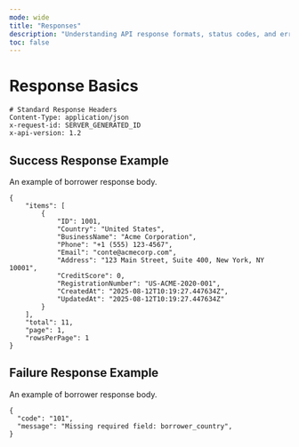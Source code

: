 ```yaml
---
mode: wide
title: "Responses"
description: "Understanding API response formats, status codes, and error handling"
toc: false
---
```


# Response Basics

```http
# Standard Response Headers
Content-Type: application/json
x-request-id: SERVER_GENERATED_ID
x-api-version: 1.2
```


## Success Response Example 

An example of borrower response body. 

```http
{
    "items": [
        {
            "ID": 1001,
            "Country": "United States",
            "BusinessName": "Acme Corporation",
            "Phone": "+1 (555) 123-4567",
            "Email": "conte@acmecorp.com",
            "Address": "123 Main Street, Suite 400, New York, NY 10001",
            "CreditScore": 0,
            "RegistrationNumber": "US-ACME-2020-001",
            "CreatedAt": "2025-08-12T10:19:27.447634Z",
            "UpdatedAt": "2025-08-12T10:19:27.447634Z"
        }
    ],
    "total": 11,
    "page": 1,
    "rowsPerPage": 1
}
```

## Failure Response Example

An example of borrower response body. 

```http
{
  "code": "101",
  "message": "Missing required field: borrower_country",
}
```